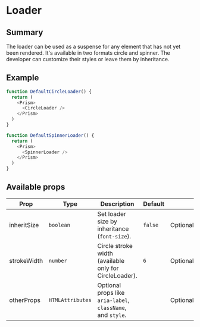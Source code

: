 ---
---

# Loader

## Summary

The loader can be used as a suspense for any element that has not yet been rendered. It's available in two formats circle and spinner. The developer can customize their styles or leave them by inheritance.

## Example

```typescript live
function DefaultCircleLoader() {
  return (
    <Prism>
      <CircleLoader />
    </Prism>
  )
}
```

```typescript live
function DefaultSpinnerLoader() {
  return (
    <Prism>
      <SpinnerLoader />
    </Prism>
  )
}
```

## Available props

| Prop        | Type             | Description                                                 | Default |          |
| ----------- | ---------------- | ----------------------------------------------------------- | ------- | -------- |
| inheritSize | `boolean`        | Set loader size by inheritance (`font-size`).               | `false` | Optional |
| strokeWidth | `number`         | Circle stroke width (available only for CircleLoader).      | `6`     | Optional |
| otherProps  | `HTMLAttributes` | Optional props like `aria-label`, `className`, and `style`. |         | Optional |
